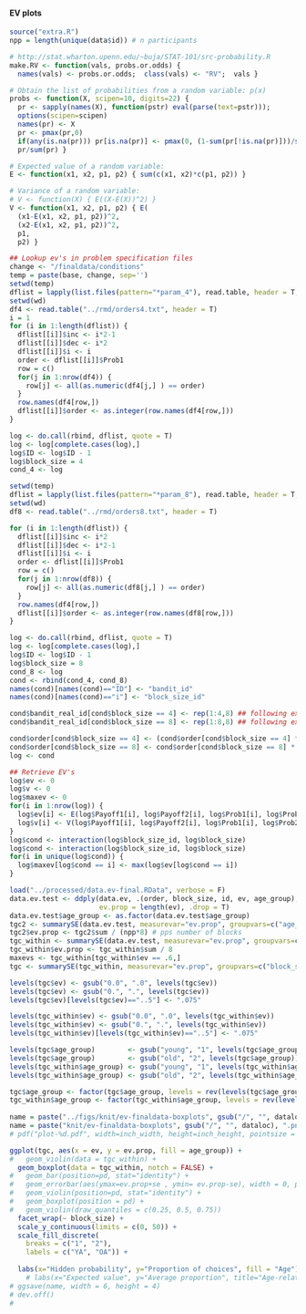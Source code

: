 #### EV plots

```r
source("extra.R")
npp = length(unique(data$id)) # n participants 

# http://stat.wharton.upenn.edu/~buja/STAT-101/src-probability.R
make.RV <- function(vals, probs.or.odds) {
  names(vals) <- probs.or.odds;  class(vals) <- "RV";  vals } 

# Obtain the list of probabilities from a random variable: p(x)
probs <- function(X, scipen=10, digits=22) {
  pr <- sapply(names(X), function(pstr) eval(parse(text=pstr)));
  options(scipen=scipen)
  names(pr) <- X
  pr <- pmax(pr,0)
  if(any(is.na(pr))) pr[is.na(pr)] <- pmax(0, (1-sum(pr[!is.na(pr)]))/sum(is.na(pr)))
  pr/sum(pr) }

# Expected value of a random variable:
E <- function(x1, x2, p1, p2) { sum(c(x1, x2)*c(p1, p2)) }

# Variance of a random variable:
# V <- function(X) { E((X-E(X))^2) }
V <- function(x1, x2, p1, p2) { E(
  (x1-E(x1, x2, p1, p2))^2, 
  (x2-E(x1, x2, p1, p2))^2,
  p1, 
  p2) }

```


```r
## Lookup ev's in problem specification files
change <- "/finaldata/conditions"
temp = paste(base, change, sep='')
setwd(temp)
dflist = lapply(list.files(pattern="*param_4"), read.table, header = T, sep = "")
setwd(wd)
df4 <- read.table("../rmd/orders4.txt", header = T)
i = 1
for (i in 1:length(dflist)) {
  dflist[[i]]$inc <- i*2-1
  dflist[[i]]$dec <- i*2
  dflist[[i]]$i <- i
  order <- dflist[[i]]$Prob1
  row = c()
  for(j in 1:nrow(df4)) {
    row[j] <- all(as.numeric(df4[j,] ) == order)
  }
  row.names(df4[row,])
  dflist[[i]]$order <- as.integer(row.names(df4[row,]))
}

log <- do.call(rbind, dflist, quote = T)
log <- log[complete.cases(log),]
log$ID <- log$ID - 1
log$block_size = 4
cond_4 <- log

setwd(temp) 
dflist = lapply(list.files(pattern="*param_8"), read.table, header = T, sep = "")
setwd(wd)
df8 <- read.table("../rmd/orders8.txt", header = T)

for (i in 1:length(dflist)) {
  dflist[[i]]$inc <- i*2
  dflist[[i]]$dec <- i*2-1
  dflist[[i]]$i <- i
  order <- dflist[[i]]$Prob1
  row = c()
  for(j in 1:nrow(df8)) {
    row[j] <- all(as.numeric(df8[j,] ) == order)
  }
  row.names(df4[row,])
  dflist[[i]]$order <- as.integer(row.names(df8[row,]))
}

log <- do.call(rbind, dflist, quote = T)
log <- log[complete.cases(log),]
log$ID <- log$ID - 1
log$block_size = 8
cond_8 <- log
cond <- rbind(cond_4, cond_8)
names(cond)[names(cond)=="ID"] <- "bandit_id"
names(cond)[names(cond)=="i"] <- "block_size_id"

cond$bandit_real_id[cond$block_size == 4] <- rep(1:4,8) ## following experiment order
cond$bandit_real_id[cond$block_size == 8] <- rep(1:8,8) ## following experiment order

cond$order[cond$block_size == 4] <- (cond$order[cond$block_size == 4] * 2) - 1
cond$order[cond$block_size == 8] <- cond$order[cond$block_size == 8] * 2
log <- cond
```


```r
## Retrieve EV's
log$ev <- 0
log$v <- 0
log$maxev <- 0
for(i in 1:nrow(log)) {
  log$ev[i] <- E(log$Payoff1[i], log$Payoff2[i], log$Prob1[i], log$Prob2[i])
  log$v[i] <- V(log$Payoff1[i], log$Payoff2[i], log$Prob1[i], log$Prob2[i])
}
log$cond <- interaction(log$block_size_id, log$block_size)
log$cond <- interaction(log$block_size_id, log$block_size)
for(i in unique(log$cond)) {
  log$maxev[log$cond == i] <- max(log$ev[log$cond == i])
}
```


```r
load("../processed/data.ev-final.RData", verbose = F)
data.ev.test <- ddply(data.ev, .(order, block_size, id, ev, age_group), summarise, 
                      ev.prop = length(ev), .drop = T)
data.ev.test$age_group <- as.factor(data.ev.test$age_group)
tgc2 <- summarySE(data.ev.test, measurevar="ev.prop", groupvars=c("age_group", "block_size", "ev"))
tgc2$ev.prop <- tgc2$sum / (npp*8) # pps number of blocks
tgc_within <- summarySE(data.ev.test, measurevar="ev.prop", groupvars=c("id", "age_group", "block_size", "ev"))
tgc_within$ev.prop <- tgc_within$sum / 8
maxevs <- tgc_within[tgc_within$ev == .6,]
tgc <- summarySE(tgc_within, measurevar="ev.prop", groupvars=c("block_size", "age_group", "ev"))
```

```r
levels(tgc$ev) <- gsub("0.0", ".0", levels(tgc$ev))
levels(tgc$ev) <- gsub("0.", ".", levels(tgc$ev))
levels(tgc$ev)[levels(tgc$ev)=="..5"] <- ".075"

levels(tgc_within$ev) <- gsub("0.0", ".0", levels(tgc_within$ev))
levels(tgc_within$ev) <- gsub("0.", ".", levels(tgc_within$ev))
levels(tgc_within$ev)[levels(tgc_within$ev)=="..5"] <- ".075"

levels(tgc$age_group) 		 <- gsub("young", "1", levels(tgc$age_group))
levels(tgc$age_group) 		 <- gsub("old", "2", levels(tgc$age_group))
levels(tgc_within$age_group) <- gsub("young", "1", levels(tgc_within$age_group))
levels(tgc_within$age_group) <- gsub("old", "2", levels(tgc_within$age_group))

tgc$age_group <- factor(tgc$age_group, levels = rev(levels(tgc$age_group)))
tgc_within$age_group <- factor(tgc_within$age_group, levels = rev(levels(tgc_within$age_group)))
    
name = paste("../figs/knit/ev-finaldata-boxplots", gsub("/", "", dataloc), ".png", sep = "")
name = paste("knit/ev-finaldata-boxplots", gsub("/", "", dataloc), ".png", sep = "")
# pdf("plot-%d.pdf", width=inch_width, height=inch_height, pointsize = pointsize)

ggplot(tgc, aes(x = ev, y = ev.prop, fill = age_group)) + 
#   geom_violin(data = tgc_within) + 
  geom_boxplot(data = tgc_within, notch = FALSE) + 
#   geom_bar(position=pd, stat="identity") + 
#   geom_errorbar(aes(ymax=ev.prop+se , ymin= ev.prop-se), width = 0, position = pd) + 
#   geom_violin(position=pd, stat="identity") + 
#   geom_boxplot(position = pd) + 
#   geom_violin(draw_quantiles = c(0.25, 0.5, 0.75))
  facet_wrap(~ block_size) + 
  scale_y_continuous(limits = c(0, 50)) + 
  scale_fill_discrete(
    breaks = c("1", "2"),
    labels = c("YA", "OA")) + 
	
  labs(x="Hidden probability", y="Proportion of choices", fill = "Age")
	# labs(x="Expected value", y="Average proportion", title="Age-related differences across choice environments", fill = "Age")
# ggsave(name, width = 6, height = 4)
# dev.off()
# 
```


\newpage


